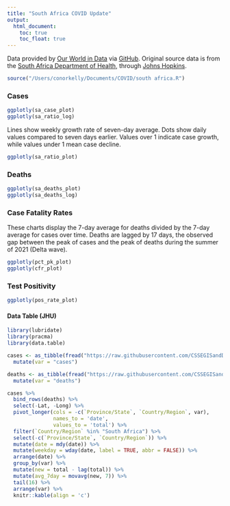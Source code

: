 ```yaml
---
title: "South Africa COVID Update"
output: 
  html_document:
    toc: true
    toc_float: true
---
```


Data provided by [Our World in Data](https://ourworldindata.org/) via [GitHub](https://github.com/owid/covid-19-data/tree/master/public/data). Original source data is from the [South Africa Department of Health](https://sacoronavirus.co.za/), through [Johns Hopkins](https://github.com/CSSEGISandData/COVID-19).

```r
source("/Users/conorkelly/Documents/COVID/south africa.R")
```
### Cases ###

```r
ggplotly(sa_case_plot)
ggplotly(sa_ratio_log)

```

Lines show weekly growth rate of seven-day average. Dots show daily values compared to seven days earlier. Values over 1 indicate case growth, while values under 1 mean case decline.

```r

ggplotly(sa_ratio_plot)
```

### Deaths ###

```r
ggplotly(sa_deaths_plot)
ggplotly(sa_deaths_log)
```

### Case Fatality Rates ###

These charts display the 7-day average for deaths divided by the 7-day average for cases over time. Deaths are lagged by 17 days, the observed gap between the peak of cases and the peak of deaths during the summer of 2021 (Delta wave).

```r
ggplotly(pct_pk_plot)
ggplotly(cfr_plot)
```

### Test Positivity ###

```r
ggplotly(pos_rate_plot)

```

#### Data Table (JHU)

```r
library(lubridate)
library(pracma)
library(data.table)

cases <- as_tibble(fread("https://raw.githubusercontent.com/CSSEGISandData/COVID-19/master/csse_covid_19_data/csse_covid_19_time_series/time_series_covid19_confirmed_global.csv")) %>%
  mutate(var = "cases")

deaths <- as_tibble(fread("https://raw.githubusercontent.com/CSSEGISandData/COVID-19/master/csse_covid_19_data/csse_covid_19_time_series/time_series_covid19_deaths_global.csv")) %>%
  mutate(var = "deaths")

cases %>%
  bind_rows(deaths) %>%
  select(-Lat, -Long) %>%
  pivot_longer(cols = -c(`Province/State`, `Country/Region`, var),
               names_to = 'date',
               values_to = 'total') %>%
  filter(`Country/Region` %in% "South Africa") %>%
  select(-c(`Province/State`, `Country/Region`)) %>%
  mutate(date = mdy(date)) %>%
  mutate(weekday = wday(date, label = TRUE, abbr = FALSE)) %>%
  arrange(date) %>%
  group_by(var) %>%
  mutate(new = total - lag(total)) %>%
  mutate(avg_7day = movavg(new, 7)) %>%
  tail(16) %>%
  arrange(var) %>%
  knitr::kable(align = 'c')
  
```

